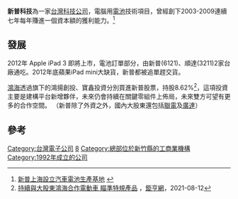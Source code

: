 {{Infobox_Company |
  company_logo =  |
  company_name = 新普科技股份有限公司|
  company_name_en = simplo Co., Ltd.|
  company_type   = [[上櫃公司|上櫃公司]]|
  foundation     = 1992年4月16日 |
  market_information = {{otc|6121}}<br>（2001年11月27日上櫃）|
  location       = {{flagicon|Taiwan}} [[新竹縣|新竹縣]][[湖口鄉|湖口鄉]]八德路2段471號 |
  zip_code       = 303[湖口總廠][[新竹縣|新竹縣]][[湖口鄉|湖口鄉]]八德路2段471號
                   326[富岡廠區][[桃園市|桃園市]][[楊梅區|楊梅區]]中正路271號|
  telephone_no   = +886 3 5695920|
  chairman       = 宋福祥 |
  industry       = 電子業|
  products       = 電池模組;行動電源;電動車|
  slogan         = 專業  精業  敬業|
  capital        = [[新臺幣|新台幣]]28.02億元（2011年8月）|
  revenue        = {{profit}}[[新台幣|新台幣]]342.16億元|
  net_income     = {{profit}}新台幣34億元 (2009)|
  num_employees  = 全球約 4000 人 (2008) |
  subsid         = 兆普电子(上海)有限公司|
  homepage       = [http://www.simplo.com.tw simplo.com.tw] |}}

'''新普科技'''為一家[[台灣|台灣]][[科技|科技]][[公司|公司]]，電腦用[[電池|電池]]技術項目，曾經創下2003-2009連續七年每年賺進一個資本額的獲利能力。<ref>[http://tw.stock.yahoo.com/news_content/url/d/a/100204/2/1vvbp.html 新普上海設立汽車電池生產基地] {{webarchive|url=https://web.archive.org/web/20100207152400/http://tw.stock.yahoo.com/news_content/url/d/a/100204/2/1vvbp.html |date=2010-02-07 }}</ref>


==發展==
2012年 Apple iPad 3 即將上市，電池訂單部分，由新普(6121)、順達(3211)2家台廠通吃。2012年底蘋果iPad mini大缺貨，新普都被追單趕交貨。

[[鴻海|鴻海]]透過旗下的鴻揚創投、寶鑫投資分別買進新普股票，持股8.62%<ref>[https://news.cnyes.com/news/id/4701845 持續與大股東鴻海合作電動車 瞄準特規產品] {{Wayback|url=https://news.cnyes.com/news/id/4701845 |date=20211005165903 }}，[[鉅亨網|鉅亨網]]，2021-08-12</ref>，這項投資主要是建構平台新增夥伴，未來仍會持續在關鍵零組件上佈局，未來雙方可望有更多的合作空間。 （新普除了外資之外，國內大股東還包括[[聯電|聯電]]及[[廣達|廣達]]）

==參考==
{{reflist}}


[[Category:台灣電子公司|Category:台灣電子公司]]
[[Category:中華民國證券櫃檯買賣中心上櫃公司|8]]
[[Category:總部位於新竹縣的工商業機構|Category:總部位於新竹縣的工商業機構]]
[[Category:1992年成立的公司|Category:1992年成立的公司]]